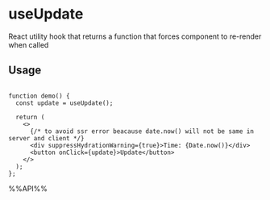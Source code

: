 # useUpdate

React utility hook that returns a function that forces component to re-render when called


## Usage

```tsx live

function demo() {
  const update = useUpdate();

  return (
    <>
      {/* to avoid ssr error beacause date.now() will not be same in server and client */}
      <div suppressHydrationWarning={true}>Time: {Date.now()}</div>
      <button onClick={update}>Update</button>
    </>
  );
};

```

%%API%%